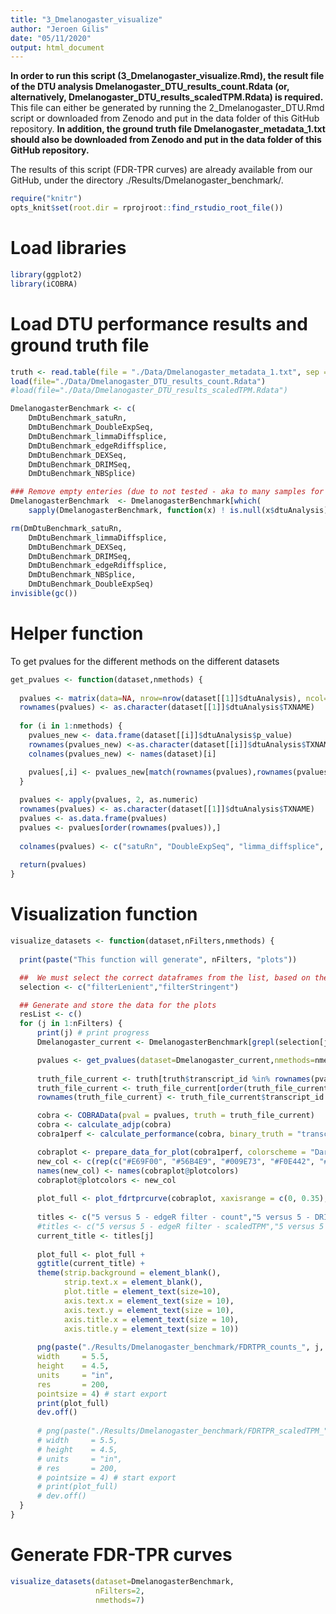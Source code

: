 ```yaml
---
title: "3_Dmelanogaster_visualize"
author: "Jeroen Gilis"
date: "05/11/2020"
output: html_document
---
```


**In order to run this script (3_Dmelanogaster_visualize.Rmd), the result file of the DTU analysis Dmelanogaster_DTU_results_count.Rdata (or, alternatively, Dmelanogaster_DTU_results_scaledTPM.Rdata) is required.** This file can either be generated by running the 2_Dmelanogaster_DTU.Rmd script or downloaded from Zenodo and put in the data folder of this GitHub repository. **In addition, the ground truth file Dmelanogaster_metadata_1.txt should also be downloaded from Zenodo and put in the data folder of this GitHub repository.**

The results of this script (FDR-TPR curves) are already available from our GitHub, under the directory ./Results/Dmelanogaster_benchmark/.

```r
require("knitr")
opts_knit$set(root.dir = rprojroot::find_rstudio_root_file())
```

# Load libraries

```r
library(ggplot2)
library(iCOBRA)
```

# Load DTU performance results and ground truth file

```r
truth <- read.table(file = "./Data/Dmelanogaster_metadata_1.txt", sep = "\t", header = TRUE)
load(file="./Data/Dmelanogaster_DTU_results_count.Rdata")
#load(file="./Data/Dmelanogaster_DTU_results_scaledTPM.Rdata")

DmelanogasterBenchmark <- c(
    DmDtuBenchmark_satuRn,
    DmDtuBenchmark_DoubleExpSeq,
    DmDtuBenchmark_limmaDiffsplice,
    DmDtuBenchmark_edgeRdiffsplice,
    DmDtuBenchmark_DEXSeq,
    DmDtuBenchmark_DRIMSeq,
    DmDtuBenchmark_NBSplice)

### Remove empty enteries (due to not tested - aka to many samples for reasonable runtime)
DmelanogasterBenchmark  <- DmelanogasterBenchmark[which(
    sapply(DmelanogasterBenchmark, function(x) ! is.null(x$dtuAnalysis)))]

rm(DmDtuBenchmark_satuRn,
    DmDtuBenchmark_limmaDiffsplice,
    DmDtuBenchmark_DEXSeq,
    DmDtuBenchmark_DRIMSeq,
    DmDtuBenchmark_edgeRdiffsplice,
    DmDtuBenchmark_NBSplice,
    DmDtuBenchmark_DoubleExpSeq)
invisible(gc())
```

# Helper function 
To get pvalues for the different methods on the different datasets

```r
get_pvalues <- function(dataset,nmethods) {
  
  pvalues <- matrix(data=NA, nrow=nrow(dataset[[1]]$dtuAnalysis), ncol=nmethods)
  rownames(pvalues) <- as.character(dataset[[1]]$dtuAnalysis$TXNAME)
  
  for (i in 1:nmethods) {
    pvalues_new <- data.frame(dataset[[i]]$dtuAnalysis$p_value)
    rownames(pvalues_new) <-as.character(dataset[[i]]$dtuAnalysis$TXNAME)
    colnames(pvalues_new) <- names(dataset)[i]

    pvalues[,i] <- pvalues_new[match(rownames(pvalues),rownames(pvalues_new)),1]
  }
  
  pvalues <- apply(pvalues, 2, as.numeric)
  rownames(pvalues) <- as.character(dataset[[1]]$dtuAnalysis$TXNAME)
  pvalues <- as.data.frame(pvalues)
  pvalues <- pvalues[order(rownames(pvalues)),]
  
  colnames(pvalues) <- c("satuRn", "DoubleExpSeq", "limma_diffsplice", "edgeR_diffsplice", "DEXSeq", "DRIMSeq","NBSplice")
  
  return(pvalues)
}
```

# Visualization function

```r
visualize_datasets <- function(dataset,nFilters,nmethods) {
  
  print(paste("This function will generate", nFilters, "plots"))

  ##  We must select the correct dataframes from the list, based on the list names
  selection <- c("filterLenient","filterStringent")

  ## Generate and store the data for the plots
  resList <- c()
  for (j in 1:nFilters) {
      print(j) # print progress
      Dmelanogaster_current <- DmelanogasterBenchmark[grepl(selection[j], names(DmelanogasterBenchmark))]

      pvalues <- get_pvalues(dataset=Dmelanogaster_current,nmethods=nmethods)
      
      truth_file_current <- truth[truth$transcript_id %in% rownames(pvalues),]
      truth_file_current <- truth_file_current[order(truth_file_current$transcript_id),]
      rownames(truth_file_current) <- truth_file_current$transcript_id

      cobra <- COBRAData(pval = pvalues, truth = truth_file_current)
      cobra <- calculate_adjp(cobra)
      cobra1perf <- calculate_performance(cobra, binary_truth = "transcript_ds_status", cont_truth = "none", splv = "none", aspects = c("fdrtpr", "fdrtprcurve", "overlap"))

      cobraplot <- prepare_data_for_plot(cobra1perf, colorscheme = "Dark2", facetted = TRUE)
      new_col <- c(rep(c("#E69F00", "#56B4E9", "#009E73", "#F0E442", "#0072B2", "#D55E00","black", "#999999"),4),rep("white",16))
      names(new_col) <- names(cobraplot@plotcolors)
      cobraplot@plotcolors <- new_col
      
      plot_full <- plot_fdrtprcurve(cobraplot, xaxisrange = c(0, 0.35), yaxisrange = c(0,0.85))
      
      titles <- c("5 versus 5 - edgeR filter - count","5 versus 5 - DRIMSeq filter - count")
      #titles <- c("5 versus 5 - edgeR filter - scaledTPM","5 versus 5 - DRIMSeq filter - scaledTPM")
      current_title <- titles[j]
      
      plot_full <- plot_full + 
      ggtitle(current_title) +
      theme(strip.background = element_blank(),
            strip.text.x = element_blank(),
            plot.title = element_text(size=10),
            axis.text.x = element_text(size = 10),
            axis.text.y = element_text(size = 10),
            axis.title.x = element_text(size = 10),
            axis.title.y = element_text(size = 10))
      
      png(paste("./Results/Dmelanogaster_benchmark/FDRTPR_counts_", j, ".png", sep = ""),
      width     = 5.5,
      height    = 4.5,
      units     = "in",
      res       = 200,
      pointsize = 4) # start export
      print(plot_full)
      dev.off()
      
      # png(paste("./Results/Dmelanogaster_benchmark/FDRTPR_scaledTPM_", j, ".png", sep = ""),
      # width     = 5.5,
      # height    = 4.5,
      # units     = "in",
      # res       = 200,
      # pointsize = 4) # start export
      # print(plot_full)
      # dev.off()
  }
}
```

# Generate FDR-TPR curves

```r
visualize_datasets(dataset=DmelanogasterBenchmark,
                   nFilters=2,
                   nmethods=7)
```
